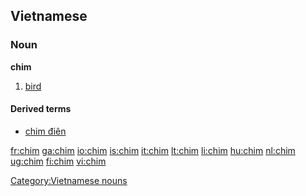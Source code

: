 ==Vietnamese==

===Noun===
'''chim'''

# [[bird]]

====Derived terms====
* [[chim điên]]

{{vi-attention}}

[[Category:Vietnamese nouns]]

[[fr:chim]]
[[ga:chim]]
[[io:chim]]
[[is:chim]]
[[it:chim]]
[[lt:chim]]
[[li:chim]]
[[hu:chim]]
[[nl:chim]]
[[ug:chim]]
[[fi:chim]]
[[vi:chim]]